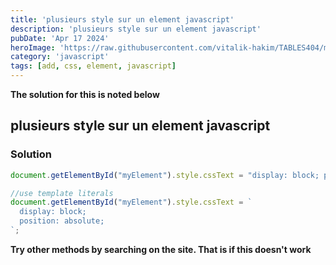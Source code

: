 ---
title: 'plusieurs style sur un element javascript'
description: 'plusieurs style sur un element javascript'
pubDate: 'Apr 17 2024'
heroImage: 'https://raw.githubusercontent.com/vitalik-hakim/TABLES404/main/error_b/JavaScript.png'
category: 'javascript'
tags: [add, css, element, javascript]
---

**The solution for this is noted below**

## plusieurs style sur un element javascript

### Solution

```javascript
document.getElementById("myElement").style.cssText = "display: block; position: absolute";

//use template literals
document.getElementById("myElement").style.cssText = `
  display: block; 
  position: absolute;
`;
```
**Try other methods by searching on the site. That is if this doesn't work**
